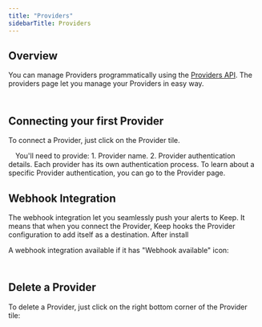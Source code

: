 ```yaml
---
title: "Providers"
sidebarTitle: Providers
---
```


## Overview
<Tip>You can manage Providers programmatically using the <a href="/api/providers">Providers API</a>.</Tip>
The providers page let you manage your Providers in easy way.

<Frame
    width="100"
  height="200">
  <img height="10" src="/images/providermain.png" />
</Frame>

## Connecting your first Provider
To connect a Provider, just click on the Provider tile.
<Frame
    width="100"
  height="200">
  <img height="10" src="/images/providerinstall.png" />
</Frame>
You'll need to provide:
1. Provider name.
2. Provider authentication details.
Each provider has its own authentication process. To learn about a specific Provider authentication, you can go to the Provider page.


## Webhook Integration
The webhook integration let you seamlessly push your alerts to Keep.
It means that when you connect the Provider, Keep hooks the Provider configuration to add itself as a destination.
After install

A webhook integration available if it has "Webhook available" icon:
<Frame
    width="100"
  height="200">
  <img height="10" src="/images/providerwebhook.png" />
</Frame>

## Delete a Provider
To delete a Provider, just click on the right bottom corner of the Provider tile:

<Frame
    width="100"
  height="200">
  <img height="10" src="/images/providerdelete.png" />
</Frame>
